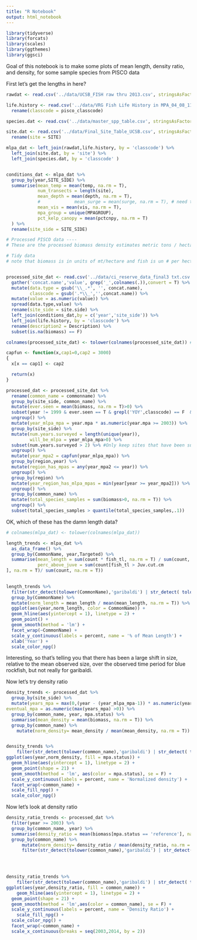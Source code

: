```yaml
---
title: "R Notebook"
output: html_notebook
---
```


```r
library(tidyverse)
library(forcats)
library(scales)
library(ggthemes)
library(ggsci)

```


Goal of this notebook is to make some plots of mean length, density ratio, and density, for some sample species from PISCO data

First let's get the lengths in here?

```r

rawdat <- read.csv('../data/UCSB_FISH raw thru 2013.csv', stringsAsFactors = F)

life.history <- read.csv('../data/VRG Fish Life History in MPA_04_08_11_12 11-Mar-2014.csv', stringsAsFactors = F) %>%
  rename(classcode = pisco_classcode)

species.dat <- read.csv('../data/master_spp_table.csv', stringsAsFactors = F)

site.dat <- read.csv('../data/Final_Site_Table_UCSB.csv', stringsAsFactors = F) %>%
  rename(site = SITE)

mlpa_dat <- left_join(rawdat,life.history, by = 'classcode') %>%
  left_join(site.dat, by = 'site') %>%
  left_join(species.dat, by = 'classcode' )


conditions_dat <- mlpa_dat %>%
  group_by(year,SITE_SIDE) %>%
  summarise(mean_temp = mean(temp, na.rm = T),
            num_transects = length(site),
            mean_depth = mean(depth, na.rm = T),
            #             mean_surge = mean(surge, na.rm = T), # need to convert this to numeric
            mean_vis = mean(vis, na.rm = T),
            mpa_group = unique(MPAGROUP),
            pct_kelp_canopy = mean(pctcnpy, na.rm = T)
  ) %>%
  rename(site_side = SITE_SIDE)

# Processed PISCO data ----
# These are the processed biomass density estimates metric tons / hectare for is "biomass"

# Tidy data
# note that biomass is in units of mt/hectare and fish is un # per hectare


processed_site_dat <- read.csv('../data/ci_reserve_data_final3 txt.csv', stringsAsFactors = F) %>%
  gather('concat.name','value', grep('_',colnames(.)),convert = T) %>%
  mutate(data.type = gsub('\\_.*', '', concat.name),
         classcode = gsub('.*\\_','',concat.name)) %>%
  mutate(value = as.numeric(value)) %>%
  spread(data.type,value) %>%
  rename(site_side = site.side) %>%
  left_join(conditions_dat,by = c('year','site_side')) %>%
  left_join(life.history, by = 'classcode') %>%
  rename(description2 = Description) %>%
  subset(is.na(biomass) == F)

colnames(processed_site_dat) <- tolower(colnames(processed_site_dat)) #make all variables lower case

capfun <- function(x,cap1=0,cap2 = 3000)
{
  x[x == cap1] <- cap2

  return(x)
}

processed_dat <- processed_site_dat %>%
  rename(common_name = commonname) %>%
  group_by(site_side, common_name) %>%
  mutate(ever.seen = mean(biomass, na.rm = T)>0) %>%
  subset(year != 1999 & ever.seen == T & grepl('YOY',classcode) == F  & grepl('YOY',common_name) == F) %>% #remove 1999, species never seen at a site, and young of the year. Why remove YOY again?
  ungroup() %>%
  mutate(year_mlpa_mpa = year.mpa * as.numeric(year.mpa >= 2003)) %>%
  group_by(site_side) %>%
  mutate(num.years.surveyed = length(unique(year)),
         will_be_mlpa = year_mlpa_mpa>0) %>%
  subset(num.years.surveyed > 2) %>% #Only keep sites that have been surveyed two or more years
  ungroup() %>%
  mutate(year_mpa2 = capfun(year_mlpa_mpa)) %>%
  group_by(region,year) %>%
  mutate(region_has_mpas = any(year_mpa2 <= year)) %>%
  ungroup() %>%
  group_by(region) %>%
  mutate(year_region_has_mlpa_mpas = min(year[year >= year_mpa2])) %>% #redefining 'MPA' as an MLPA created MPA
  ungroup() %>%
  group_by(common_name) %>%
  mutate(total_species_samples = sum(biomass>0, na.rm = T)) %>%
  ungroup() %>%
  subset(total_species_samples > quantile(total_species_samples,.1))

```

OK, which of these has the damn length data?

```r
# colnames(mlpa_dat) <- tolower(colnames(mlpa_dat))

length_trends <- mlpa_dat %>% 
  as_data_frame() %>% 
  group_by(CommonName, year,Targeted) %>% 
  summarise(mean_length = sum(count * fish_tl, na.rm = T) / sum(count, na.rm = T),
            perc_above_juve = sum(count[fish_tl > Juv.cut.cm
], na.rm = T)/ sum(count, na.rm = T))
  

length_trends %>% 
  filter(str_detect(tolower(CommonName),'garibaldi') | str_detect( tolower(CommonName),'^blue rockfish$')) %>% 
  group_by(CommonName) %>% 
  mutate(norm_length = mean_length / mean(mean_length, na.rm = T)) %>% 
  ggplot(aes(year,norm_length, color = CommonName)) + 
  geom_hline(aes(yintercept = 1), linetype = 2) +
  geom_point() + 
  geom_smooth(method = 'lm') +
  facet_wrap(~CommonName) + 
  scale_y_continuous(labels = percent, name = '% of Mean Length') + 
  xlab('Year') + 
  scale_color_npg()

```
Interesting, so that's telling you that there has been a large shift in size, relative to the mean observed size, over the observed time period for blue rockfish, but not really for garibaldi. 

Now let's try density ratio

```r

density_trends <- processed_dat %>% 
  group_by(site_side) %>% 
  mutate(years_mpa = max(0,(year - (year_mlpa_mpa-1)) * as.numeric(year_mlpa_mpa>0)),
eventual_mpa = as.numeric(max(years_mpa) >0)) %>%
  group_by(common_name, year, mpa.status) %>% 
  summarise(mean_density = mean(biomass, na.rm = T)) %>% 
  group_by(common_name) %>% 
    mutate(norm_density= mean_density / mean(mean_density, na.rm = T))


density_trends %>% 
    filter(str_detect(tolower(common_name),'garibaldi') | str_detect( tolower(common_name),'^blue rockfish$')) %>% 
ggplot(aes(year,norm_density, fill = mpa.status)) + 
  geom_hline(aes(yintercept = 1), linetype = 2) +
  geom_point(shape = 21) + 
  geom_smooth(method = 'lm', aes(color = mpa.status), se = F) +
  scale_y_continuous(labels = percent, name = 'Normalized density') +
  facet_wrap(~common_name) + 
  scale_fill_npg() + 
  scale_color_npg()

```

Now let's look at density ratio

```r

density_ratio_trends <- processed_dat %>% 
  filter(year >= 2003) %>% 
  group_by(common_name, year) %>% 
  summarise(density_ratio = mean(biomass[mpa.status == 'reference'], na.rm = T) / mean(biomass[mpa.status == 'SMR'], na.rm = T)) %>% 
  group_by(common_name) %>% 
      mutate(norm_density= density_ratio / mean(density_ratio, na.rm = T)) %>% 
      filter(str_detect(tolower(common_name),'garibaldi') | str_detect( tolower(common_name),'^blue rockfish$'))


  

density_ratio_trends %>% 
    filter(str_detect(tolower(common_name),'garibaldi') | str_detect( tolower(common_name),'^blue rockfish$')) %>% 
ggplot(aes(year,density_ratio, fill = common_name)) + 
    geom_hline(aes(yintercept = 1), linetype = 2) +
  geom_point(shape = 21) + 
  geom_smooth(method = 'lm',aes(color = common_name), se = F) +
  scale_y_continuous(labels = percent, name = 'Density Ratio') +
    scale_fill_npg() + 
  scale_color_npg() + 
  facet_wrap(~common_name) + 
  scale_x_continuous(breaks = seq(2003,2014, by = 2))

```




